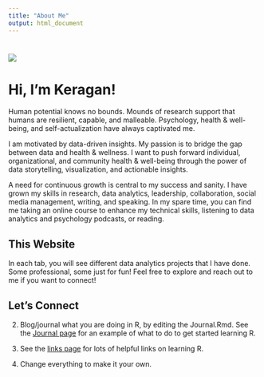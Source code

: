 ```yaml
---
title: "About Me"
output: html_document
---
```


<style type="text/css">
.title {
  display: none;
}

#getting-started img {
  margin-right: 10px;
}

</style>

<div class="row" style="padding-top: 10px;">
<div class="col-sm-6">

![](images/profile_pic.png)

# **Hi, I'm Keragan!**

Human potential knows no bounds. Mounds of research support that humans are resilient, capable, and malleable. Psychology, health & well-being, and self-actualization have always captivated me. 

I am motivated by data-driven insights. My passion is to bridge the gap between data and health & wellness. I want to push forward individual, organizational, and community health & well-being through the power of data storytelling, visualization, and actionable insights. 

A need for continuous growth is central to my success and sanity. I have grown my skills in research, data analytics, leadership, collaboration, social media management, writing, and speaking. In my spare time, you can find me taking an online course to enhance my technical skills, listening to data analytics and psychology podcasts, or reading.

## This Website

In each tab, you will see different data analytics projects that I have done. Some professional, some just for fun! Feel free to explore and reach out to me if you want to connect!

## Let's Connect



2. Blog/journal what you are doing in R, by editing the Journal.Rmd. See the [Journal page](https://crumplab.github.io/LabJournalWebsite/Journal.html) for an example of what to do to get started learning R.

3. See the [links page](https://crumplab.github.io/LabJournalWebsite/Links.html) for lots of helpful links on learning R.

4. Change everything to make it your own.


</div>
<div class="col-sm-6">

</a>
</div>
